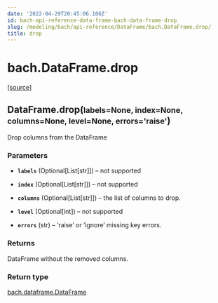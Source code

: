 ```yaml
---
date: '2022-04-29T20:45:06.106Z'
id: bach-api-reference-data-frame-bach-data-frame-drop
slug: /modeling/bach/api-reference/DataFrame/bach.DataFrame.drop/
title: drop
---
```


# bach.DataFrame.drop

<div class="method">

&#8203;<span class="view-source">[[source]](https://github.com/objectiv/objectiv-analytics/blob/main/bach/bach/dataframe.py)</span>

<h2 class="signature-class"><span class="additional-name">DataFrame.</span><span class="name">drop(</span><small class="parameter-list"><span class="parameter" id="labels">labels=None</span>, <span class="parameter" id="index">index=None</span>, <span class="parameter" id="columns">columns=None</span>, <span class="parameter" id="level">level=None</span>, <span class="parameter" id="errors">errors='raise'</span></small>)</h2>


<div class="content">

Drop columns from the DataFrame


### Parameters

* **`labels`** (Optional[List[str]]) – not supported

* **`index`** (Optional[List[str]]) – not supported

* **`columns`** (Optional[List[str]]) – the list of columns to drop.

* **`level`** (Optional[int]) – not supported

* **`errors`** (str) – ‘raise’ or ‘ignore’ missing key errors.



### Returns

DataFrame without the removed columns.



### Return type

[bach.dataframe.DataFrame](/docs/modeling/bach/api-reference/DataFrame/bach.DataFrame/#bach.DataFrame)



</div>

</div>
